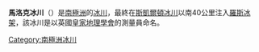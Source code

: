 {{coord|79|00|S|160|00|E|display=title}}

'''馬洛克冰川'''（{{lang-en|Mulock Glacier}}）是[[南極洲|南極洲]]的[[冰川|冰川]]，最終在[[斯凱爾頓冰川|斯凱爾頓冰川]]以南40公里注入[[羅斯冰架|羅斯冰架]]，該冰川是以英國[[皇家地理學會|皇家地理學會]]的測量員命名。

{{Antarctica-geo-stub}}
[[Category:南極洲冰川|Category:南極洲冰川]]
